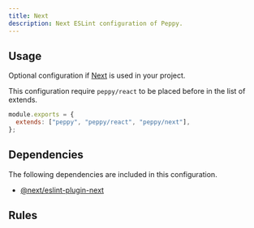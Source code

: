 ```yaml
---
title: Next
description: Next ESLint configuration of Peppy.
---
```


## Usage

Optional configuration if [Next](https://nextjs.org/) is used in your project.

This configuration require `peppy/react` to be placed before in the list of extends.

```js
module.exports = {
  extends: ["peppy", "peppy/react", "peppy/next"],
};
```

## Dependencies

The following dependencies are included in this configuration.

- [@next/eslint-plugin-next](https://nextjs.org/docs/pages/building-your-application/configuring/eslint#eslint-plugin)

## Rules

<Rules configName="next" />
